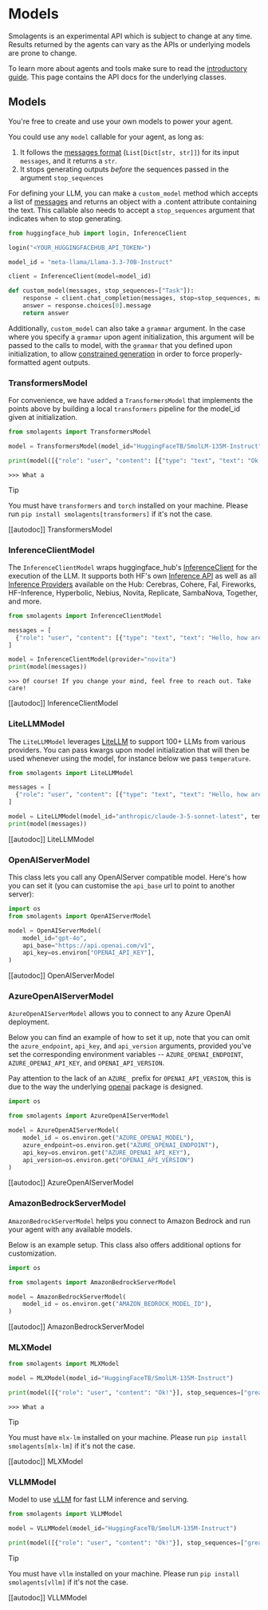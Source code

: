 <!--Copyright 2024 The HuggingFace Team. All rights reserved.

Licensed under the Apache License, Version 2.0 (the "License"); you may not use this file except in compliance with
the License. You may obtain a copy of the License at

http://www.apache.org/licenses/LICENSE-2.0

Unless required by applicable law or agreed to in writing, software distributed under the License is distributed on
an "AS IS" BASIS, WITHOUT WARRANTIES OR CONDITIONS OF ANY KIND, either express or implied. See the License for the
specific language governing permissions and limitations under the License.

⚠️ Note that this file is in Markdown but contain specific syntax for our doc-builder (similar to MDX) that may not be
rendered properly in your Markdown viewer.

-->
# Models

<Tip warning={true}>

Smolagents is an experimental API which is subject to change at any time. Results returned by the agents
can vary as the APIs or underlying models are prone to change.

</Tip>

To learn more about agents and tools make sure to read the [introductory guide](../index). This page
contains the API docs for the underlying classes.

## Models

You're free to create and use your own models to power your agent.

You could use any `model` callable for your agent, as long as:
1. It follows the [messages format](./chat_templating) (`List[Dict[str, str]]`) for its input `messages`, and it returns a `str`.
2. It stops generating outputs *before* the sequences passed in the argument `stop_sequences`

For defining your LLM, you can make a `custom_model` method which accepts a list of [messages](./chat_templating) and returns an object with a .content attribute containing the text. This callable also needs to accept a `stop_sequences` argument that indicates when to stop generating.

```python
from huggingface_hub import login, InferenceClient

login("<YOUR_HUGGINGFACEHUB_API_TOKEN>")

model_id = "meta-llama/Llama-3.3-70B-Instruct"

client = InferenceClient(model=model_id)

def custom_model(messages, stop_sequences=["Task"]):
    response = client.chat_completion(messages, stop=stop_sequences, max_tokens=1024)
    answer = response.choices[0].message
    return answer
```

Additionally, `custom_model` can also take a `grammar` argument. In the case where you specify a `grammar` upon agent initialization, this argument will be passed to the calls to model, with the `grammar` that you defined upon initialization, to allow [constrained generation](https://huggingface.co/docs/text-generation-inference/conceptual/guidance) in order to force properly-formatted agent outputs.

### TransformersModel

For convenience, we have added a `TransformersModel` that implements the points above by building a local `transformers` pipeline for the model_id given at initialization.

```python
from smolagents import TransformersModel

model = TransformersModel(model_id="HuggingFaceTB/SmolLM-135M-Instruct")

print(model([{"role": "user", "content": [{"type": "text", "text": "Ok!"}]}], stop_sequences=["great"]))
```
```text
>>> What a
```

> [!TIP]
> You must have `transformers` and `torch` installed on your machine. Please run `pip install smolagents[transformers]` if it's not the case.

[[autodoc]] TransformersModel

### InferenceClientModel

The `InferenceClientModel` wraps huggingface_hub's [InferenceClient](https://huggingface.co/docs/huggingface_hub/main/en/guides/inference) for the execution of the LLM. It supports both HF's own [Inference API](https://huggingface.co/docs/api-inference/index) as well as all [Inference Providers](https://huggingface.co/blog/inference-providers) available on the Hub: Cerebras, Cohere, Fal, Fireworks, HF-Inference, Hyperbolic, Nebius, Novita, Replicate, SambaNova, Together, and more.

```python
from smolagents import InferenceClientModel

messages = [
  {"role": "user", "content": [{"type": "text", "text": "Hello, how are you?"}]}
]

model = InferenceClientModel(provider="novita")
print(model(messages))
```
```text
>>> Of course! If you change your mind, feel free to reach out. Take care!
```
[[autodoc]] InferenceClientModel

### LiteLLMModel

The `LiteLLMModel` leverages [LiteLLM](https://www.litellm.ai/) to support 100+ LLMs from various providers.
You can pass kwargs upon model initialization that will then be used whenever using the model, for instance below we pass `temperature`.

```python
from smolagents import LiteLLMModel

messages = [
  {"role": "user", "content": [{"type": "text", "text": "Hello, how are you?"}]}
]

model = LiteLLMModel(model_id="anthropic/claude-3-5-sonnet-latest", temperature=0.2, max_tokens=10)
print(model(messages))
```

[[autodoc]] LiteLLMModel

### OpenAIServerModel

This class lets you call any OpenAIServer compatible model.
Here's how you can set it (you can customise the `api_base` url to point to another server):
```py
import os
from smolagents import OpenAIServerModel

model = OpenAIServerModel(
    model_id="gpt-4o",
    api_base="https://api.openai.com/v1",
    api_key=os.environ["OPENAI_API_KEY"],
)
```

[[autodoc]] OpenAIServerModel

### AzureOpenAIServerModel

`AzureOpenAIServerModel` allows you to connect to any Azure OpenAI deployment. 

Below you can find an example of how to set it up, note that you can omit the `azure_endpoint`, `api_key`, and `api_version` arguments, provided you've set the corresponding environment variables -- `AZURE_OPENAI_ENDPOINT`, `AZURE_OPENAI_API_KEY`, and `OPENAI_API_VERSION`.

Pay attention to the lack of an `AZURE_` prefix for `OPENAI_API_VERSION`, this is due to the way the underlying [openai](https://github.com/openai/openai-python) package is designed. 

```py
import os

from smolagents import AzureOpenAIServerModel

model = AzureOpenAIServerModel(
    model_id = os.environ.get("AZURE_OPENAI_MODEL"),
    azure_endpoint=os.environ.get("AZURE_OPENAI_ENDPOINT"),
    api_key=os.environ.get("AZURE_OPENAI_API_KEY"),
    api_version=os.environ.get("OPENAI_API_VERSION")    
)
```

[[autodoc]] AzureOpenAIServerModel

### AmazonBedrockServerModel

`AmazonBedrockServerModel` helps you connect to Amazon Bedrock and run your agent with any available models.

Below is an example setup. This class also offers additional options for customization.

```py
import os

from smolagents import AmazonBedrockServerModel

model = AmazonBedrockServerModel(
    model_id = os.environ.get("AMAZON_BEDROCK_MODEL_ID"),
)
```

[[autodoc]] AmazonBedrockServerModel

### MLXModel


```python
from smolagents import MLXModel

model = MLXModel(model_id="HuggingFaceTB/SmolLM-135M-Instruct")

print(model([{"role": "user", "content": "Ok!"}], stop_sequences=["great"]))
```
```text
>>> What a
```

> [!TIP]
> You must have `mlx-lm` installed on your machine. Please run `pip install smolagents[mlx-lm]` if it's not the case.

[[autodoc]] MLXModel

### VLLMModel

Model to use [vLLM](https://docs.vllm.ai/) for fast LLM inference and serving.

```python
from smolagents import VLLMModel

model = VLLMModel(model_id="HuggingFaceTB/SmolLM-135M-Instruct")

print(model([{"role": "user", "content": "Ok!"}], stop_sequences=["great"]))
```

> [!TIP]
> You must have `vllm` installed on your machine. Please run `pip install smolagents[vllm]` if it's not the case.

[[autodoc]] VLLMModel
